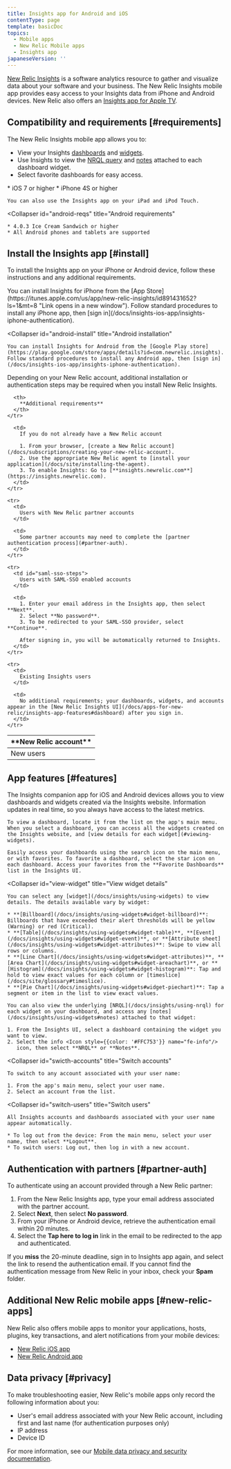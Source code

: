 ```yaml
---
title: Insights app for Android and iOS
contentType: page
template: basicDoc
topics:
  - Mobile apps
  - New Relic Mobile apps
  - Insights app
japaneseVersion: ''
---
```


[New Relic Insights](/docs/insights/new-relic-insights/understanding-insights/new-relic-insights) is a software analytics resource to gather and visualize data about your software and your business. The New Relic Insights mobile app provides easy access to your Insights data from iPhone and Android devices. New Relic also offers an [Insights app for Apple TV](/docs/mobile-monitoring/new-relic-mobile-apps/insights-app/insights-app-apple-tv).

## Compatibility and requirements [#requirements]

The New Relic Insights mobile app allows you to:

* View your Insights [dashboards](/docs/insights/viewing-dashboards) and [widgets](/docs/insights/using-widgets).
* Use Insights to view the [NRQL query](/docs/insights/using-nrql) and [notes](/docs/insights/using-widgets#notes) attached to each dashboard widget.
* Select favorite dashboards for easy access.

<CollapserGroup>
  <Collapser
    id="iphone-reqs"
    title="iPhone requirements"
  >
    * iOS 7 or higher
    * iPhone 4S or higher

    You can also use the Insights app on your iPad and iPod Touch.
  </Collapser>

  <Collapser
    id="android-reqs"
    title="Android requirements"
  >
    * 4.0.3 Ice Cream Sandwich or higher
    * All Android phones and tablets are supported
  </Collapser>
</CollapserGroup>

## Install the Insights app [#install]

To install the Insights app on your iPhone or Android device, follow these instructions and any additional requirements.

<CollapserGroup>
  <Collapser
    id="iphone-install"
    title="iPhone installation"
  >
    You can install Insights for iPhone from the [App Store](https://itunes.apple.com/us/app/new-relic-insights/id891431652?ls=1&mt=8 "Link opens in a new window"). Follow standard procedures to install any iPhone app, then [sign in](/docs/insights-ios-app/insights-iphone-authentication).
  </Collapser>

  <Collapser
    id="android-install"
    title="Android installation"
  >
    You can install Insights for Android from the [Google Play store](https://play.google.com/store/apps/details?id=com.newrelic.insights). Follow standard procedures to install any Android app, then [sign in](/docs/insights-ios-app/insights-iphone-authentication).
  </Collapser>
</CollapserGroup>

Depending on your New Relic account, additional installation or authentication steps may be required when you install New Relic Insights.

<Table>
  <thead>
    <tr>
      <th width={200}>
        **New Relic account**
      </th>

      <th>
        **Additional requirements**
      </th>
    </tr>
  </thead>

  <tbody>
    <tr>
      <td>
        New users
      </td>

      <td>
        If you do not already have a New Relic account

        1. From your browser, [create a New Relic account](/docs/subscriptions/creating-your-new-relic-account).
        2. Use the appropriate New Relic agent to [install your application](/docs/site/installing-the-agent).
        3. To enable Insights: Go to [**insights.newrelic.com**](https://insights.newrelic.com).
      </td>
    </tr>

    <tr>
      <td>
        Users with New Relic partner accounts
      </td>

      <td>
        Some partner accounts may need to complete the [partner authentication process](#partner-auth).
      </td>
    </tr>

    <tr>
      <td id="saml-sso-steps">
        Users with SAML-SSO enabled accounts
      </td>

      <td>
        1. Enter your email address in the Insights app, then select **Next**.
        2. Select **No password**.
        3. To be redirected to your SAML-SSO provider, select **Continue**.

        After signing in, you will be automatically returned to Insights.
      </td>
    </tr>

    <tr>
      <td>
        Existing Insights users
      </td>

      <td>
        No additional requirements; your dashboards, widgets, and accounts appear in the [New Relic Insights UI](/docs/apps-for-new-relic/insights-app-features#dashboard) after you sign in.
      </td>
    </tr>
  </tbody>
</Table>

## App features [#features]

<CollapserGroup>
  <Collapser
    id="view-dashboards"
    title="View dashboards"
  >
    The Insights companion app for iOS and Android devices allows you to view dashboards and widgets created via the Insights website. Information updates in real time, so you always have access to the latest metrics.

    To view a dashboard, locate it from the list on the app's main menu. When you select a dashboard, you can access all the widgets created on the Insights website, and [view details for each widget](#viewing-widgets).

    Easily access your dashboards using the search icon on the main menu, or with favorites. To favorite a dashboard, select the star icon on each dashboard. Access your favorites from the **Favorite Dashboards** list in the Insights UI.
  </Collapser>

  <Collapser
    id="view-widget"
    title="View widget details"
  >
    You can select any [widget](/docs/insights/using-widgets) to view details. The details available vary by widget:

    * **[Billboard](/docs/insights/using-widgets#widget-billboard)**: Billboards that have exceeded their alert thresholds will be yellow (Warning) or red (Critical).
    * **[Table](/docs/insights/using-widgets#widget-table)**, **[Event](/docs/insights/using-widgets#widget-event)**, or **[Attribute sheet](/docs/insights/using-widgets#widget-attributes)**: Swipe to view all rows or columns.
    * **[Line Chart](/docs/insights/using-widgets#widget-attributes)**, **[Area Chart](/docs/insights/using-widgets#widget-areachart)**, or **[Histogram](/docs/insights/using-widgets#widget-histogram)**: Tap and hold to view exact values for each column or [timeslice](/docs/site/glossary#timeslice).
    * **[Pie Chart](/docs/insights/using-widgets#widget-piechart)**: Tap a segment or item in the list to view exact values.

    You can also view the underlying [NRQL](/docs/insights/using-nrql) for each widget on your dashboard, and access any [notes](/docs/insights/using-widgets#notes) attached to that widget:

    1. From the Insights UI, select a dashboard containing the widget you want to view.
    2. Select the info <Icon style={{color: '#FFC753'}} name="fe-info"/>
       icon, then select **NRQL** or **Notes**.
  </Collapser>

  <Collapser
    id="swicth-accounts"
    title="Switch accounts"
  >
    To switch to any account associated with your user name:

    1. From the app's main menu, select your user name.
    2. Select an account from the list.
  </Collapser>

  <Collapser
    id="switch-users"
    title="Switch users"
  >
    All Insights accounts and dashboards associated with your user name appear automatically.

    * To log out from the device: From the main menu, select your user name, then select **Logout**.
    * To switch users: Log out, then log in with a new account.
  </Collapser>
</CollapserGroup>

## Authentication with partners [#partner-auth]

To authenticate using an account provided through a New Relic partner:

1. From the New Relic Insights app, type your email address associated with the partner account.
2. Select **Next**, then select **No password**.
3. From your iPhone or Android device, retrieve the authentication email within 20 minutes.
4. Select the **Tap here to log in** link in the email to be redirected to the app and authenticated.

If you **miss** the 20-minute deadline, sign in to Insights app again, and select the link to resend the authentication email. If you cannot find the authentication message from New Relic in your inbox, check your **Spam** folder.

## Additional New Relic mobile apps [#new-relic-apps]

New Relic also offers mobile apps to monitor your applications, hosts, plugins, key transactions, and alert notifications from your mobile devices:

* [New Relic iOS app](/docs/apps-for-new-relic/new-relic-ios-app)
* [New Relic Android app](/docs/apps-for-new-relic/new-relic-android-app)

## Data privacy [#privacy]

To make troubleshooting easier, New Relic's mobile apps only record the following information about you:

* User's email address associated with your New Relic account, including first and last name (for authentication purposes only)
* IP address
* Device ID

For more information, see our [Mobile data privacy and security documentation](/docs/mobile-monitoring/new-relic-mobile/get-started/security-mobile-apps).
